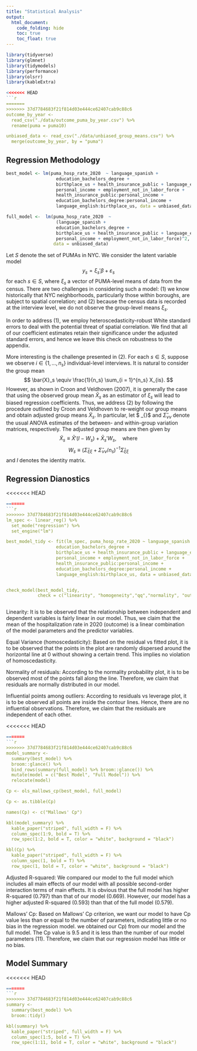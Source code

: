```yaml
---
title: "Statistical Analysis"
output: 
  html_document:
    code_folding: hide
    toc: true
    toc_float: true
---
```


```r
library(tidyverse)
library(glmnet)
library(tidymodels)
library(performance)
library(olsrr)
library(kableExtra)

<<<<<<< HEAD
```r
=======
>>>>>>> 37d7784683f21f814d03e444ce62407cab9c88c6
outcome_by_year <- 
  read_csv("./data/outcome_puma_by_year.csv") %>%
  rename(puma = puma10)

unbiased_data <- read_csv("./data/unbiased_group_means.csv") %>%
  merge(outcome_by_year, by = "puma")
```

## Regression Methodology

```r
best_model <- lm(puma_hosp_rate_2020  ~ language_spanish + 
                   education_bachelors_degree +
                   birthplace_us + health_insurance_public + language_english + 
                   personal_income + employment_not_in_labor_force +
                   health_insurance_public:personal_income +
                   education_bachelors_degree:personal_income +
                   language_english:birthplace_us, data = unbiased_data)

full_model <-  lm(puma_hosp_rate_2020  ~ 
                   (language_spanish + 
                   education_bachelors_degree +
                   birthplace_us + health_insurance_public + language_english + 
                   personal_income + employment_not_in_labor_force)^2, 
                  data = unbiased_data)
```

Let $S$ denote the set of PUMAs in NYC. We consider the latent variable model
	$$ y_s = \xi_s' \beta + \varepsilon_s $$
for each $s \in S$, where $\xi_s$ a vector of PUMA-level means of data from the census. There are two challenges in considering such a model: (1) we know historically that NYC neighborhoods, particularly those within boroughs, are subject to spatial correlation; and (2) because the census data is recorded at the interview level, we do not observe the group-level means $\xi_s$.

In order to address (1), we employ heteroscedasticity-robust White standard errors to deal with the potential threat of spatial correlation. We find that all of our coefficient estimates retain their significance under the adjusted standard errors, and hence we leave this check on robustness to the appendix.

More interesting is the challenge presented in (2). For each $s \in S$, suppose we observe $i \in \{ 1, \ldots, n_s \}$ individual-level interviews. It is natural to consider the group mean
	$$ \bar{X}_s \equiv \frac{1}{n_s} \sum_{i = 1}^{n_s} X_{is}. $$
However, as shown in Croon and Veldhoven (2007), it is generally the case that using the observed group mean $\bar{X}_s$ as an estimator of $\xi_s$ will lead to biased regression coefficients. Thus, we address (2) by following the procedure outlined by Croon and Veldhoven to re-weight our group means and obtain adjusted group means $\tilde{X}_s$. In particular, let $ \hat{\Sigma}_{\xi \xi}$ and $\hat{\Sigma}_{\nu \nu}$ denote the usual ANOVA estimates of the between- and within-group variation matrices, respectively. The adjusted group means are then given by
	$$ \tilde{X}_s \equiv \bar{X}' (I - W_s) + \bar{X}_s' W_s, \quad \text{where} $$
	$$ W_s \equiv \left( \hat{\Sigma}_{\xi \xi} + \hat{\Sigma}_{\nu \nu} / n_s \right)^{-1} \hat{\Sigma}_{\xi \xi} $$
and $I$ denotes the identity matrix.

## Regression Dianostics
<<<<<<< HEAD
```r
=======
```r
>>>>>>> 37d7784683f21f814d03e444ce62407cab9c88c6
lm_spec <- linear_reg() %>%
  set_mode("regression") %>%
  set_engine("lm")

best_model_tidy <- fit(lm_spec, puma_hosp_rate_2020 ~ language_spanish + 
                   education_bachelors_degree +
                   birthplace_us + health_insurance_public + language_english + 
                   personal_income + employment_not_in_labor_force +
                   health_insurance_public:personal_income +
                   education_bachelors_degree:personal_income +
                   language_english:birthplace_us, data = unbiased_data)


check_model(best_model_tidy, 
            check = c("linearity", "homogeneity","qq","normality", "outliers"))



```

Linearity:
It is to be observed that the relationship between independent and dependent  variables is fairly linear in our model. Thus,  we claim that the mean of the hospitalization rate in 2020 (outcome) is a linear combination of the model parameters and the predictor variables. 

Equal Variance (homoscedasticity): 
Based on the residual vs fitted plot, it is to be observed that the points in the plot are randomly dispersed around the horizontal line at 0 without showing a certain trend. This implies no violation of homoscedasticity. 

Normality of residuals: 
According to the normality probability plot, it is to be observed most of the points fall along the line. Therefore, we claim that residuals are normally distributed in our model. 

Influential points among outliers: 
According to residuals vs leverage plot, it is to be observed all points are inside the contour lines. Hence, there are no influential observations. Therefore, we claim that the residuals are independent of each other. 


<<<<<<< HEAD
```r
=======
```r
>>>>>>> 37d7784683f21f814d03e444ce62407cab9c88c6
model_summary <-
  summary(best_model) %>% 
  broom::glance() %>%
  bind_rows(summary(full_model) %>% broom::glance()) %>%
  mutate(model = c("Best Model", "Full Model")) %>%
  relocate(model)

Cp <- ols_mallows_cp(best_model, full_model)

Cp <- as.tibble(Cp)

names(Cp) <- c("Mallows' Cp")

kbl(model_summary) %>%
  kable_paper("striped", full_width = F) %>%
  column_spec(1:9, bold = T) %>%
  row_spec(1:2, bold = T, color = "white", background = "black")

kbl(Cp) %>%
  kable_paper("striped", full_width = F) %>%
  column_spec(1, bold = T) %>%
  row_spec(1, bold = T, color = "white", background = "black")
```

Adjusted R-squared: 
We compared our model to the full model which includes all main effects of our model with all possible second-order interaction terms of main effects. It is obvious that the full model has higher R-squared (0.797) than that of our model (0.669). However, our model has a higher adjusted R-squared (0.593) than that of the full model (0.579).

Mallows’ Cp: 
Based on Mallows’ Cp criterion, we want our model to have Cp value less than or equal to the number of parameters, indicating little or no bias in the regression model. we obtained our Cp) from our model and the full model.  The Cp value is 9.5 and it is less than the number of our model parameters (11).  Therefore, we claim that our regression model has little or no bias.

## Model Summary
<<<<<<< HEAD
```r
=======
```r
>>>>>>> 37d7784683f21f814d03e444ce62407cab9c88c6
summary <-
  summary(best_model) %>%
  broom::tidy() 

kbl(summary) %>%
  kable_paper("striped", full_width = F) %>%
  column_spec(1:5, bold = T) %>%
  row_spec(1:11, bold = T, color = "white", background = "black")
```
